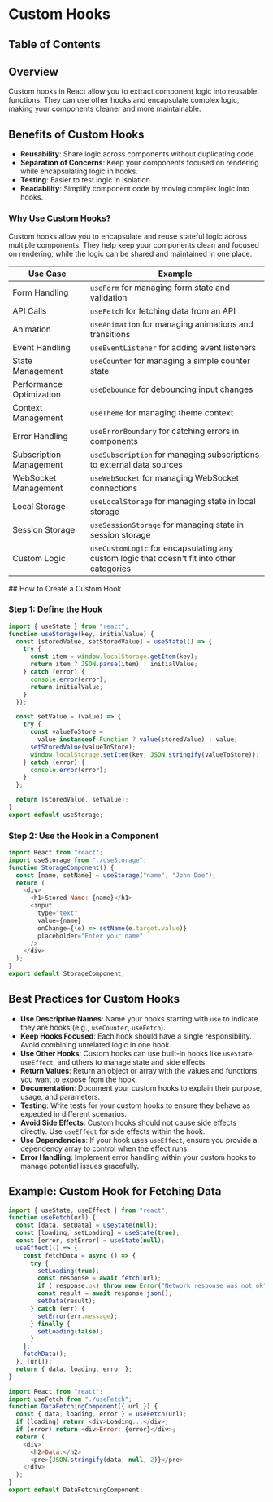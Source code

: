 
# Custom Hooks

## Table of Contents

## Overview

Custom hooks in React allow you to extract component logic into reusable functions. They can use other hooks and encapsulate complex logic, making your components cleaner and more maintainable.

## Benefits of Custom Hooks

- **Reusability**: Share logic across components without duplicating code.
- **Separation of Concerns**: Keep your components focused on rendering while encapsulating logic in hooks.
- **Testing**: Easier to test logic in isolation.
- **Readability**: Simplify component code by moving complex logic into hooks.

### Why Use Custom Hooks?

Custom hooks allow you to encapsulate and reuse stateful logic across multiple components. They help keep your components clean and focused on rendering, while the logic can be shared and maintained in one place.

| Use Case                 | Example                                                                                    |
| ------------------------ | ------------------------------------------------------------------------------------------ |
| Form Handling            | `useForm` for managing form state and validation                                           |
| API Calls                | `useFetch` for fetching data from an API                                                   |
| Animation                | `useAnimation` for managing animations and transitions                                     |
| Event Handling           | `useEventListener` for adding event listeners                                              |
| State Management         | `useCounter` for managing a simple counter state                                           |
| Performance Optimization | `useDebounce` for debouncing input changes                                                 |
| Context Management       | `useTheme` for managing theme context                                                      |
| Error Handling           | `useErrorBoundary` for catching errors in components                                       |
| Subscription Management  | `useSubscription` for managing subscriptions to external data sources                      |
| WebSocket Management     | `useWebSocket` for managing WebSocket connections                                          |
| Local Storage            | `useLocalStorage` for managing state in local storage                                      |
| Session Storage          | `useSessionStorage` for managing state in session storage                                  |
| Custom Logic             | `useCustomLogic` for encapsulating any custom logic that doesn't fit into other categories |

<BackToTop />
## How to Create a Custom Hook

### Step 1: Define the Hook

```javascript
import { useState } from "react";
function useStorage(key, initialValue) {
  const [storedValue, setStoredValue] = useState(() => {
    try {
      const item = window.localStorage.getItem(key);
      return item ? JSON.parse(item) : initialValue;
    } catch (error) {
      console.error(error);
      return initialValue;
    }
  });

  const setValue = (value) => {
    try {
      const valueToStore =
        value instanceof Function ? value(storedValue) : value;
      setStoredValue(valueToStore);
      window.localStorage.setItem(key, JSON.stringify(valueToStore));
    } catch (error) {
      console.error(error);
    }
  };

  return [storedValue, setValue];
}
export default useStorage;
```

### Step 2: Use the Hook in a Component

```javascript
import React from "react";
import useStorage from "./useStorage";
function StorageComponent() {
  const [name, setName] = useStorage("name", "John Doe");
  return (
    <div>
      <h1>Stored Name: {name}</h1>
      <input
        type="text"
        value={name}
        onChange={(e) => setName(e.target.value)}
        placeholder="Enter your name"
      />
    </div>
  );
}
export default StorageComponent;
```

## Best Practices for Custom Hooks

- **Use Descriptive Names**: Name your hooks starting with `use` to indicate they are hooks (e.g., `useCounter`, `useFetch`).
- **Keep Hooks Focused**: Each hook should have a single responsibility. Avoid combining unrelated logic in one hook.
- **Use Other Hooks**: Custom hooks can use built-in hooks like `useState`, `useEffect`, and others to manage state and side effects.
- **Return Values**: Return an object or array with the values and functions you want to expose from the hook.
- **Documentation**: Document your custom hooks to explain their purpose, usage, and parameters.
- **Testing**: Write tests for your custom hooks to ensure they behave as expected in different scenarios.
- **Avoid Side Effects**: Custom hooks should not cause side effects directly. Use `useEffect` for side effects within the hook.
- **Use Dependencies**: If your hook uses `useEffect`, ensure you provide a dependency array to control when the effect runs.
- **Error Handling**: Implement error handling within your custom hooks to manage potential issues gracefully.

## Example: Custom Hook for Fetching Data

```javascript
import { useState, useEffect } from "react";
function useFetch(url) {
  const [data, setData] = useState(null);
  const [loading, setLoading] = useState(true);
  const [error, setError] = useState(null);
  useEffect(() => {
    const fetchData = async () => {
      try {
        setLoading(true);
        const response = await fetch(url);
        if (!response.ok) throw new Error("Network response was not ok");
        const result = await response.json();
        setData(result);
      } catch (err) {
        setError(err.message);
      } finally {
        setLoading(false);
      }
    };
    fetchData();
  }, [url]);
  return { data, loading, error };
}
```

```javascript
import React from "react";
import useFetch from "./useFetch";
function DataFetchingComponent({ url }) {
  const { data, loading, error } = useFetch(url);
  if (loading) return <div>Loading...</div>;
  if (error) return <div>Error: {error}</div>;
  return (
    <div>
      <h2>Data:</h2>
      <pre>{JSON.stringify(data, null, 2)}</pre>
    </div>
  );
}
export default DataFetchingComponent;
```

<BackToTop />
